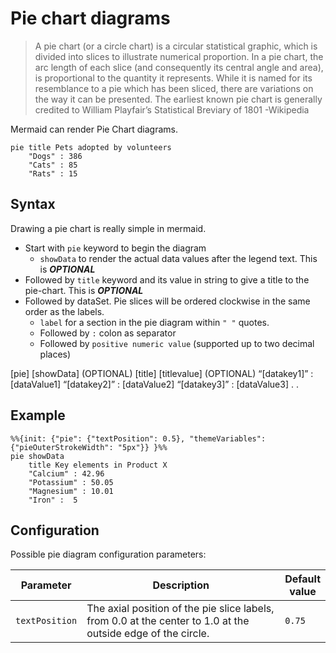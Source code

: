 # Pie chart diagrams

> A pie chart (or a circle chart) is a circular statistical graphic, which is divided into slices to illustrate numerical proportion. In a pie chart, the arc length of each slice (and consequently its central angle and area), is proportional to the quantity it represents. While it is named for its resemblance to a pie which has been sliced, there are variations on the way it can be presented. The earliest known pie chart is generally credited to William Playfair's Statistical Breviary of 1801
> -Wikipedia

Mermaid can render Pie Chart diagrams.

```mermaid
pie title Pets adopted by volunteers
    "Dogs" : 386
    "Cats" : 85
    "Rats" : 15
```

## Syntax

Drawing a pie chart is really simple in mermaid.

- Start with `pie` keyword to begin the diagram
  - `showData` to render the actual data values after the legend text. This is **_OPTIONAL_**
- Followed by `title` keyword and its value in string to give a title to the pie-chart. This is **_OPTIONAL_**
- Followed by dataSet. Pie slices will be ordered clockwise in the same order as the labels.
  - `label` for a section in the pie diagram within `" "` quotes.
  - Followed by `:` colon as separator
  - Followed by `positive numeric value` (supported up to two decimal places)

[pie] [showData] (OPTIONAL)
[title] [titlevalue] (OPTIONAL)
"[datakey1]" : [dataValue1]
"[datakey2]" : [dataValue2]
"[datakey3]" : [dataValue3]
.
.

## Example

```mermaid
%%{init: {"pie": {"textPosition": 0.5}, "themeVariables": {"pieOuterStrokeWidth": "5px"}} }%%
pie showData
    title Key elements in Product X
    "Calcium" : 42.96
    "Potassium" : 50.05
    "Magnesium" : 10.01
    "Iron" :  5
```

## Configuration

Possible pie diagram configuration parameters:

| Parameter      | Description                                                                                                  | Default value |
| -------------- | ------------------------------------------------------------------------------------------------------------ | ------------- |
| `textPosition` | The axial position of the pie slice labels, from 0.0 at the center to 1.0 at the outside edge of the circle. | `0.75`        |
